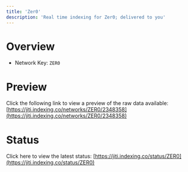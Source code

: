 ```yaml
---
title: 'Zer0'
description: 'Real time indexing for Zer0; delivered to you'
---
```


# Overview
- Network Key: `ZER0`

# Preview
Click the following link to view a preview of the raw data available: [https://jiti.indexing.co/networks/ZER0/2348358](https://jiti.indexing.co/networks/ZER0/2348358)

# Status
Click here to view the latest status: [https://jiti.indexing.co/status/ZER0](https://jiti.indexing.co/status/ZER0)
